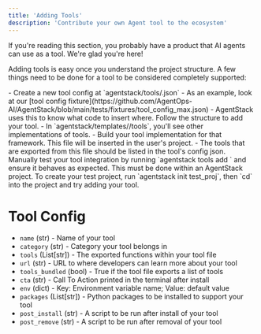 ```yaml
---
title: 'Adding Tools'
description: 'Contribute your own Agent tool to the ecosystem'
---
```


If you're reading this section, you probably have a product that AI agents can use as a tool. We're glad you're here!

Adding tools is easy once you understand the project structure. A few things need to be done for a tool to be considered completely supported:

<Steps>
  <Step title="Create a config for your tool">
      - Create a new tool config at `agentstack/tools/<your_tool>.json`
      - As an example, look at our [tool config fixture](https://github.com/AgentOps-AI/AgentStack/blob/main/tests/fixtures/tool_config_max.json)
      - AgentStack uses this to know what code to insert where. Follow the structure to add your tool.
  </Step>
  <Step title="Create your implementation for each framework">
      - In `agentstack/templates/<framework>/tools`, you'll see other implementations of tools.
      - Build your tool implementation for that framework. This file will be inserted in the user's project.
      - The tools that are exported from this file should be listed in the tool's config json.
  </Step>
  <Step title="Test your tool">
      Manually test your tool integration by running `agentstack tools add <your_tool>` and ensure it behaves as expected.
      <Note>This must be done within an AgentStack project. To create your test project, run `agentstack init test_proj`, then `cd` into the project and try adding your tool.</Note>
  </Step>
  <Step title="Open a PR to add your tool to the next release">
  </Step>
</Steps>

# Tool Config
- `name` (str) - Name of your tool
- `category` (str) - Category your tool belongs in
- `tools` (List[str]) - The exported functions within your tool file
- `url` (str) - URL to where developers can learn more about your tool
- `tools_bundled` (bool) - True if the tool file exports a list of tools
- `cta` (str) - Call To Action printed in the terminal after install
- `env` (dict) - Key: Environment variable name; Value: default value
- `packages` (List[str]) - Python packages to be installed to support your tool
- `post_install` (str) - A script to be run after install of your tool
- `post_remove` (str) - A script to be run after removal of your tool